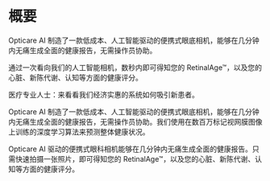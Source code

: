 # 概要

Opticare AI 制造了一款低成本、人工智能驱动的便携式眼底相机，能够在几分钟内无痛生成全面的健康报告，无需操作员协助。

通过一次看向我们的人工智能相机，数秒内即可得知您的 RetinalAge™，以及您的心脏、新陈代谢、认知等方面的健康评分。

医疗专业人士：来看看我们经济实惠的系统如何吸引新患者。

Opticare AI 制造了一款低成本、人工智能驱动的便携式眼底相机，能够在几分钟内无痛生成全面的健康报告，无需操作员协助。我们使用在数百万标记视网膜图像上训练的深度学习算法来预测整体健康状况。

Opticare AI 驱动的便携式眼科相机能够在几分钟内无痛生成全面的健康报告。只需快速拍摄一张照片，即可得知您的 RetinalAge™，以及您的心脏、新陈代谢、认知等方面的健康评分。
